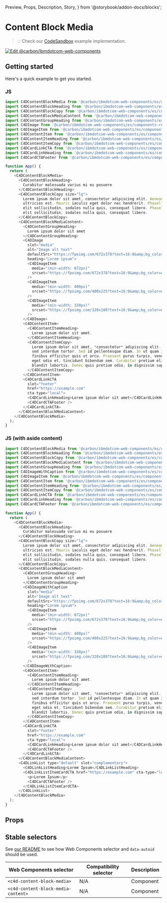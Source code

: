   Preview,
  Props,
  Description,
  Story,
} from '@storybook/addon-docs/blocks';

# Content Block Media

> 💡 Check our
> [CodeSandbox](https://stackblitz.com/github/carbon-design-system/carbon-for-ibm-dotcom/tree/main/packages/web-components/examples/codesandbox/components-react/content-block-media)
> example implementation.

[![Edit @carbon/ibmdotcom-web-components](https://codesandbox.io/static/img/play-codesandbox.svg)](https://stackblitz.com/github/carbon-design-system/carbon-for-ibm-dotcom/tree/main/packages/web-components/examples/codesandbox/components-react/content-block-media)

## Getting started

Here's a quick example to get you started.

### JS

```javascript
import C4DContentBlockMedia from '@carbon/ibmdotcom-web-components/es/components-react/content-block-media/content-block-media.js';
import C4DContentBlockHeading from '@carbon/ibmdotcom-web-components/es/components-react/content-block/content-block-heading.js';
import C4DContentBlockCopy from '@carbon/ibmdotcom-web-components/es/components-react/content-block/content-block-copy.js';
import C4DContentBlockMediaContent from '@carbon/ibmdotcom-web-components/es/components-react/content-block-media/content-block-media-content.js';
import C4DContentGroupHeading from '@carbon/ibmdotcom-web-components/es/components-react/content-group/content-group-heading.js';
import C4DImage from '@carbon/ibmdotcom-web-components/es/components-react/image/image.js';
import C4DImageItem from '@carbon/ibmdotcom-web-components/es/components-react/image/image-item.js';
import C4DContentItem from '@carbon/ibmdotcom-web-components/es/components-react/content-item/content-item.js';
import C4DContentItemHeading from '@carbon/ibmdotcom-web-components/es/components-react/content-item/content-item-heading.js';
import C4DContentItemCopy from '@carbon/ibmdotcom-web-components/es/components-react/content-item/content-item-copy.js';
import C4DCardLinkCTA from '@carbon/ibmdotcom-web-components/es/components-react/cta/card-link-cta.js';
import C4DCardLinkHeading from '@carbon/ibmdotcom-web-components/es/components-react/card-link/card-link-heading.js';
import C4DCardCTAFooter from '@carbon/ibmdotcom-web-components/es/components-react/cta/card-footer.js';

function App() {
  return (
    <C4DContentBlockMedia>
      <C4DContentBlockHeading>
        Curabitur malesuada varius mi eu posuere
      </C4DContentBlockHeading>
      <C4DContentBlockCopy size="lg">
        Lorem ipsum dolor sit amet, consectetur adipiscing elit. Aenean et
        ultricies est. Mauris iaculis eget dolor nec hendrerit. Phasellus at
        elit sollicitudin, sodales nulla quis, consequat libero. Phasellus at
        elit sollicitudin, sodales nulla quis, consequat libero.
      </C4DContentBlockCopy>
      <C4DContentBlockMediaContent>
        <C4DContentGroupHeading>
          Lorem ipsum dolor sit amet
        </C4DContentGroupHeading>
        <C4DImage
          slot="media"
          alt="Image alt text"
          defaultSrc="https://fpoimg.com/672x378?text=16:9&amp;bg_color=ee5396&amp;text_color=161616"
          heading="Lorem ipsum">
          <C4DImageItem
            media="(min-width: 672px)"
            srcset="https://fpoimg.com/672x378?text=16:9&amp;bg_color=ee5396&amp;text_color=161616"
          />
          <C4DImageItem
            media="(min-width: 400px)"
            srcset="https://fpoimg.com/400x225?text=16:9&amp;bg_color=ee5396&amp;text_color=161616"
          />
          <C4DImageItem
            media="(min-width: 320px)"
            srcset="https://fpoimg.com/320x180?text=16:9&amp;bg_color=ee5396&amp;text_color=161616"
          />
        </C4DImage>
        <C4DContentItem>
          <C4DContentItemHeading>
            Lorem ipsum dolor sit amet.
          </C4DContentItemHeading>
          <C4DContentItemCopy>
            Lorem ipsum dolor sit amet, *consectetur* adipiscing elit. Vivamus
            sed interdum tortor. Sed id pellentesque diam. In ut quam id mauris
            finibus efficitur quis ut arcu. Praesent purus turpis, venenatis
            eget odio et, tincidunt bibendum sem. Curabitur pretium elit non
            blandit lobortis. Donec quis pretium odio, in dignissim sapien.
          </C4DContentItemCopy>
        </C4DContentItem>
        <C4DCardLinkCTA
          slot="footer"
          href="https://example.com"
          cta-type="local">
          <C4DCardLinkHeading>Lorem ipsum dolor sit amet</C4DCardLinkHeading>
          <C4DCardCTAFooter />
        </C4DCardLinkCTA>
      </C4DContentBlockMediaContent>
    </C4DContentBlockMedia>
  );
}
```

### JS (with aside content)

```javascript
import C4DContentBlockMedia from '@carbon/ibmdotcom-web-components/es/components-react/content-block-media/content-block-media.js';
import C4DContentBlockHeading from '@carbon/ibmdotcom-web-components/es/components-react/content-block/content-block-heading.js';
import C4DContentBlockCopy from '@carbon/ibmdotcom-web-components/es/components-react/content-block/content-block-copy.js';
import C4DContentBlockMediaContent from '@carbon/ibmdotcom-web-components/es/components-react/content-block-media/content-block-media-content.js';
import C4DContentGroupHeading from '@carbon/ibmdotcom-web-components/es/components-react/content-group/content-group-heading.js';
import C4DImageWithCaption from '@carbon/ibmdotcom-web-components/es/components-react/image/image.js';
import C4DImageItem from '@carbon/ibmdotcom-web-components/es/components-react/image/image-item.js';
import C4DContentItem from '@carbon/ibmdotcom-web-components/es/components-react/content-item/content-item.js';
import C4DContentItemHeading from '@carbon/ibmdotcom-web-components/es/components-react/content-item/content-item-heading.js';
import C4DContentItemCopy from '@carbon/ibmdotcom-web-components/es/components-react/content-item/content-item-copy.js';
import C4DCardLinkCTA from '@carbon/ibmdotcom-web-components/es/components-react/cta/card-link-cta.js';
import C4DCardLinkHeading from '@carbon/ibmdotcom-web-components/es/components-react/card-link/card-link-heading.js';
import C4DCardCTAFooter from '@carbon/ibmdotcom-web-components/es/components-react/cta/card-footer.js';

function App() {
  return (
    <C4DContentBlockMedia>
      <C4DContentBlockHeading>
        Curabitur malesuada varius mi eu posuere
      </C4DContentBlockHeading>
      <C4DContentBlockCopy size="lg">
        Lorem ipsum dolor sit amet, consectetur adipiscing elit. Aenean et
        ultricies est. Mauris iaculis eget dolor nec hendrerit. Phasellus at
        elit sollicitudin, sodales nulla quis, consequat libero. Phasellus at
        elit sollicitudin, sodales nulla quis, consequat libero.
      </C4DContentBlockCopy>
      <C4DContentBlockMediaContent>
        <C4DContentGroupHeading>
          Lorem ipsum dolor sit amet
        </C4DContentGroupHeading>
        <C4DImageWithCaption
          slot="media"
          alt="Image alt text"
          defaultSrc="https://fpoimg.com/672x378?text=16:9&amp;bg_color=ee5396&amp;text_color=161616"
          heading="Lorem ipsum">
          <C4DImageItem
            media="(min-width: 672px)"
            srcset="https://fpoimg.com/672x378?text=16:9&amp;bg_color=ee5396&amp;text_color=161616"
          />
          <C4DImageItem
            media="(min-width: 400px)"
            srcset="https://fpoimg.com/400x225?text=16:9&amp;bg_color=ee5396&amp;text_color=161616"
          />
          <C4DImageItem
            media="(min-width: 320px)"
            srcset="https://fpoimg.com/320x180?text=16:9&amp;bg_color=ee5396&amp;text_color=161616"
          />
        </C4DImageWithCaption>
        <C4DContentItem>
          <C4DContentItemHeading>
            Lorem ipsum dolor sit amet.
          </C4DContentItemHeading>
          <C4DContentItemCopy>
            Lorem ipsum dolor sit amet, *consectetur* adipiscing elit. Vivamus
            sed interdum tortor. Sed id pellentesque diam. In ut quam id mauris
            finibus efficitur quis ut arcu. Praesent purus turpis, venenatis
            eget odio et, tincidunt bibendum sem. Curabitur pretium elit non
            blandit lobortis. Donec quis pretium odio, in dignissim sapien.
          </C4DContentItemCopy>
        </C4DContentItem>
        <C4DCardLinkCTA
          slot="footer"
          href="https://example.com"
          cta-type="local">
          <C4DCardLinkHeading>Lorem ipsum dolor sit amet</C4DCardLinkHeading>
          <C4DCardCTAFooter />
        </C4DCardLinkCTA>
      </C4DContentBlockMediaContent>
      <C4DLinkList type="default" slot="complementary">
        <C4DLinkListHeading>Lorem Ipsum</C4DLinkListHeading>
        <C4DLinkListItemCardCTA href="https://example.com" cta-type="local">
          <p>Lorem Ipsum</p>
          <C4DCardCTAFooter />
        </C4DLinkListItemCardCTA>
      </C4DLinkList>
    </C4DContentBlockMedia>
  );
}
```

## Props

<Props of={PropTypesRef} />

## Stable selectors

See
[our README](https://github.com/carbon-design-system/carbon-for-ibm-dotcom/tree/main/packages/web-components#stable-selectors-for-analytics-and-integratione2e-testing-in-web-components)
to see how Web Components selector and `data-autoid` should be used.

| Web Components selector             | Compatibility selector | Description |
| ----------------------------------- | ---------------------- | ----------- |
| `<c4d-content-block-media>`         | N/A                    | Component   |
| `<c4d-content-block-media-content>` | N/A                    | Component   |

<Description markdown={contributing} />
